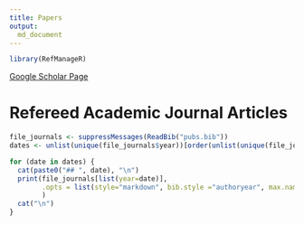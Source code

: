 ```yaml
---
title: Papers
output: 
  md_document
---
```


```r
library(RefManageR)
```

<div class="col-md-12" markdown="1">

[Google Scholar Page](https://scholar.google.com/citations?user=9M4g4nUAAAAJ&hl=en)

# Refereed Academic Journal Articles 

```r
file_journals <- suppressMessages(ReadBib("pubs.bib"))
dates <- unlist(unique(file_journals$year))[order(unlist(unique(file_journals$year)), decreasing = TRUE)]

for (date in dates) {
  cat(paste0("## ", date), "\n")
  print(file_journals[list(year=date)], 
        .opts = list(style="markdown", bib.style ="authoryear", max.names = 10, dashed = FALSE)
        )
  cat("\n")
}
```
</div>
